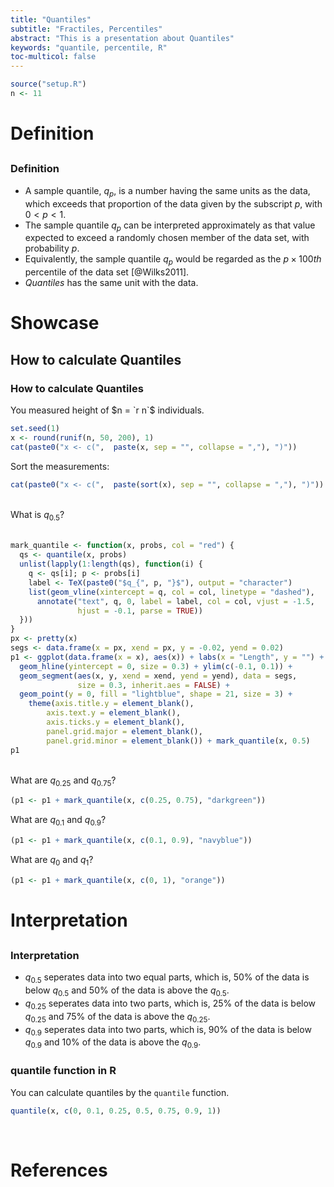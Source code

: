 ```yaml
---
title: "Quantiles"
subtitle: "Fractiles, Percentiles"
abstract: "This is a presentation about Quantiles"
keywords: "quantile, percentile, R"
toc-multicol: false
---
```


```r
source("setup.R")
n <- 11
```

# Definition
##
### Definition {.fragile}
<!-- .allowframebreaks -->

- A sample quantile, $q_p$, is a number having the same units as the data, which exceeds that proportion of the data given by the subscript $p$, with $0 < p < 1$.
- The sample quantile $q_p$ can be interpreted approximately as that value expected to exceed a randomly chosen member of the data set, with probability $p$.
- Equivalently, the sample quantile $q_p$ would be regarded as the $p \times 100th$ percentile of the data set [@Wilks2011].
- _Quantiles_ has the same unit with the data.

# Showcase
## How to calculate Quantiles
### How to calculate Quantiles {.fragile .allowframebreaks}

You measured height of $n = `r n`$ individuals.

```r
set.seed(1)
x <- round(runif(n, 50, 200), 1)
cat(paste0("x <- c(",  paste(x, sep = "", collapse = ","), ")"))
```

Sort the measurements:

```r
cat(paste0("x <- c(",  paste(sort(x), sep = "", collapse = ","), ")"))
```
\
What is $q_{0.5}$?
\
\
```r
mark_quantile <- function(x, probs, col = "red") {
  qs <- quantile(x, probs)
  unlist(lapply(1:length(qs), function(i) {
    q <- qs[i]; p <- probs[i]
    label <- TeX(paste0("$q_{", p, "}$"), output = "character")
    list(geom_vline(xintercept = q, col = col, linetype = "dashed"),
      annotate("text", q, 0, label = label, col = col, vjust = -1.5, 
               hjust = -0.1, parse = TRUE))
  }))
}
px <- pretty(x)
segs <- data.frame(x = px, xend = px, y = -0.02, yend = 0.02)
p1 <- ggplot(data.frame(x = x), aes(x)) + labs(x = "Length", y = "") +
  geom_hline(yintercept = 0, size = 0.3) + ylim(c(-0.1, 0.1)) +
  geom_segment(aes(x, y, xend = xend, yend = yend), data = segs,
               size = 0.3, inherit.aes = FALSE) +
  geom_point(y = 0, fill = "lightblue", shape = 21, size = 3) +
    theme(axis.title.y = element_blank(),
        axis.text.y = element_blank(),
        axis.ticks.y = element_blank(),
        panel.grid.major = element_blank(),
        panel.grid.minor = element_blank()) + mark_quantile(x, 0.5)
p1
```

\newpage
\
What are $q_{0.25}$ and $q_{0.75}$?

```r
(p1 <- p1 + mark_quantile(x, c(0.25, 0.75), "darkgreen"))
```

\begin{block}{Quartiles}
$q_{0.25}$ and $q_{0.75}$ are also called as Quartiles (Hinges). Usually these are called the lower (LQ) and upper quartiles (UQ), respectively.
\end{block}

\begin{block}{Percentiles}
$q_{0.25}$ and $q_{0.75}$ can also be named as $25^{th}$ and $75^{th}$ Percentiles.
\end{block}

\newpage

What are $q_{0.1}$ and $q_{0.9}$?

```r
(p1 <- p1 + mark_quantile(x, c(0.1, 0.9), "navyblue"))
```

What are $q_{0}$ and $q_{1}$?

```r
(p1 <- p1 + mark_quantile(x, c(0, 1), "orange"))
```

# Interpretation
## 
### Interpretation {.fragile}

- $q_{0.5}$ seperates data into two equal parts, which is, $50\%$ of the data is below $q_{0.5}$ and $50\%$ of the data is above the $q_{0.5}$.
- $q_{0.25}$ seperates data into two parts, which is, $25\%$ of the data is below $q_{0.25}$ and $75\%$ of the data is above the $q_{0.25}$.
- $q_{0.9}$ seperates data into two parts, which is, $90\%$ of the data is below $q_{0.9}$ and $10\%$ of the data is above the $q_{0.9}$.

### quantile function in R {.fragile}

You can calculate quantiles by the `quantile` function.

```r
quantile(x, c(0, 0.1, 0.25, 0.5, 0.75, 0.9, 1))
```
\
\begin{alertblock}{Warning}
Be aware that $q_{0}$ and $q_{1}$ are equal to minimum and maximum of the data, respectively. 
\end{alertblock}

# References
